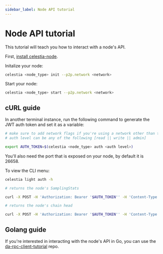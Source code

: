 ```yaml
---
sidebar_label: Node API tutorial
---
```


# Node API tutorial

This tutorial will teach you how to interact with a node's API.

First, [install celestia-node](../../nodes/light-node).

Initalize your node:

```bash
celestia <node_type> init --p2p.network <network>
```

Start your node:

```bash
celestia <node_type> start --p2p.network <network>
```

## cURL guide

In another terminal instance, run the following command to generate the JWT auth token
and set it as a variable:

```bash
# make sure to add network flags if you're using a network other than the default
# auth level can be any of the following [read || write || admin]

export AUTH_TOKEN=$(celestia <node_type> auth <auth level>)
```

You'll also need the port that is exposed on your node, by default it is 26658.

To view the CLI menu:
```bash
celestia light auth -h
```

```bash
# returns the node's SamplingStats

curl -X POST -H 'Authorization: Bearer '$AUTH_TOKEN'' -H 'Content-Type: application/json' -d '{"jsonrpc":"2.0","id":0,"method":"das.SamplingStats","params":[]}' http://localhost:26658/ | jq
```

```bash
# returns the node's chain head

curl -X POST -H 'Authorization: Bearer '$AUTH_TOKEN'' -H 'Content-Type: application/json' -d '{"jsonrpc":"2.0","id":0,"method":"header.Head","params":[]}' http://localhost:26658/ | jq
```

## Golang guide

If you're interested in interacting with the node's API in Go,
you can use the [da-rpc-client-tutorial](https://github.com/renaynay/da-rpc-client-tutorial)
repo.
